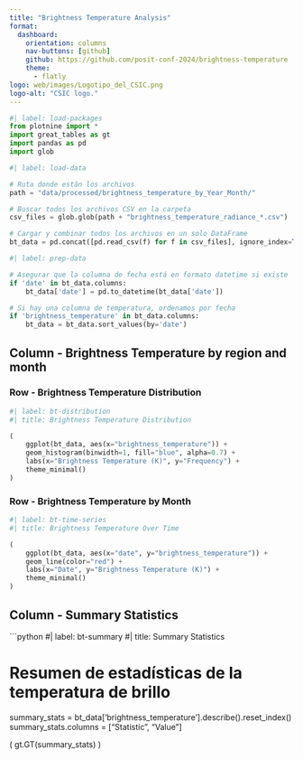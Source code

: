 ---
title: "Brightness Temperature Analysis"
format: 
  dashboard:
    orientation: columns
    nav-buttons: [github]
    github: https://github.com/posit-conf-2024/brightness-temperature
    theme:
      - flatly
logo: web/images/Logotipo_del_CSIC.png
logo-alt: "CSIC logo."
---

```{python}
#| label: load-packages
from plotnine import *
import great_tables as gt
import pandas as pd
import glob
```

```{python}
#| label: load-data

# Ruta donde están los archivos
path = "data/processed/brightness_temperature_by_Year_Month/"

# Buscar todos los archivos CSV en la carpeta
csv_files = glob.glob(path + "brightness_temperature_radiance_*.csv")

# Cargar y combinar todos los archivos en un solo DataFrame
bt_data = pd.concat([pd.read_csv(f) for f in csv_files], ignore_index=True)

```

```{python}
#| label: prep-data

# Asegurar que la columna de fecha está en formato datetime si existe
if 'date' in bt_data.columns:
    bt_data['date'] = pd.to_datetime(bt_data['date'])

# Si hay una columna de temperatura, ordenamos por fecha
if 'brightness_temperature' in bt_data.columns:
    bt_data = bt_data.sort_values(by='date')

```

## Column - Brightness Temperature by region and month

### Row - Brightness Temperature Distribution {height="60%"}

```{python}
#| label: bt-distribution
#| title: Brightness Temperature Distribution

(
    ggplot(bt_data, aes(x="brightness_temperature")) +
    geom_histogram(binwidth=1, fill="blue", alpha=0.7) +
    labs(x="Brightness Temperature (K)", y="Frequency") +
    theme_minimal()
)

```

### Row - Brightness Temperature by Month {height="40%"}

```{python}
#| label: bt-time-series
#| title: Brightness Temperature Over Time

(
    ggplot(bt_data, aes(x="date", y="brightness_temperature")) +
    geom_line(color="red") +
    labs(x="Date", y="Brightness Temperature (K)") +
    theme_minimal()
)

```

## Column - Summary Statistics

```{python}
#| label: bt-summary
#| title: Summary Statistics

# Resumen de estadísticas de la temperatura de brillo
summary_stats = bt_data['brightness_temperature'].describe().reset_index()
summary_stats.columns = ["Statistic", "Value"]

(
    gt.GT(summary_stats)
)

